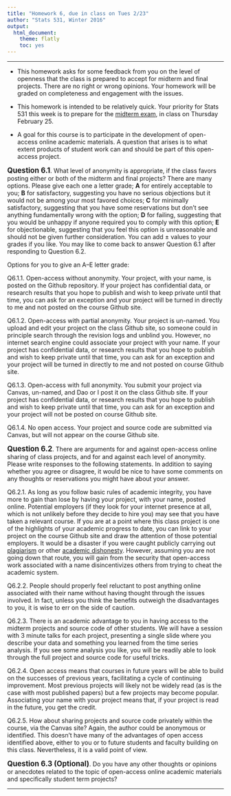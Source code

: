 ```yaml
---
title: "Homework 6, due in class on Tues 2/23"
author: "Stats 531, Winter 2016"
output:
  html_document:
    theme: flatly
    toc: yes
---
```


\newcommand\prob{\mathbb{P}}
\newcommand\E{\mathbb{E}}
\newcommand\var{\mathrm{Var}}
\newcommand\cov{\mathrm{Cov}}

-----------

* This homework asks for some feedback from you on the level of openness that the class is prepared to accept for midterm and final projects. There are no right or wrong opinions. Your homework will be graded on completeness and engagement with the issues. 

* This homework is intended to be relatively quick. Your priority for Stats 531 this week is to prepare for the [midterm exam](http://ionides.github.io/531w16/#midterm-exam-information), in class on Thursday February 25.


* A goal for this course is to participate in the development of open-access online academic materials. A question that arises is to what extent products of student work can and should be part of this open-access project. 


**<big>Question 6.1</big>**. What level of anonymity is appropriate, if the class favors posting either or both of the midterm and final projects? There are many options. Please give each one a letter grade; **A** for entirely acceptable to you; **B** for satisfactory, suggesting you have no serious objections but it would not be among your most favored choices; **C** for minimally satisfactory, suggesting that you have some reservations but don't see anything fundamentally wrong with the option; **D** for failing, suggesting that you would be unhappy if anyone required you to comply with this option; **E** for objectionable, suggesting that you feel this option is unreasonable and should not be given further consideration. You can add $\pm$ values to your grades if you like. You may like to come back to answer Question 6.1 after responding to Question 6.2.

Options for you to give an A--E letter grade:

Q6.1.1. Open-access without anonymity. Your project, with your name, is posted on the Github repository. If your project has confidential data, or research results that you hope to publish and wish to keep private until that time, you can ask for an exception and your project will be turned in directly to me and not posted on the course Github site.

Q6.1.2. Open-access with partial anonymity. Your project is un-named. You upload and edit your project on the class Github site, so someone could in principle search through the revision logs and unblind you. However, no internet search engine could associate your project with your name.  If your project has confidential data, or research results that you hope to publish and wish to keep private until that time, you can ask for an exception and your project will be turned in directly to me and not posted on course Github site.

Q6.1.3. Open-access with full anonymity. You submit your project via Canvas, un-named, and Dao or I post it on the class Github site.  If your project has confidential data, or research results that you hope to publish and wish to keep private until that time, you can ask for an exception and your project will not be posted on course Github site.

Q6.1.4. No open access. Your project and source code are submitted via Canvas, but will not appear on the course Github site.

**<big>Question 6.2</big>**.  There are arguments for and against open-access online sharing of class projects, and for and against each level of anonymity. Please write responses to the following statements. In addition to saying whether you agree or disagree, it would be nice to have some comments on any thoughts or reservations you might have about your answer. 

Q6.2.1. As long as you follow basic rules of academic integrity, you have more to gain than lose by having your project, with your name, posted online. Potential employers (if they look for your internet presence at all, which is not unlikely before they decide to hire you) may see that you have taken a relevant course. If you are at a point where this class project is one of the highlights of your academic progress to date, you can link to your project on the course Github site and draw the attention of those potential employers. It would be a disaster if you were caught publicly carrying out [plagiarism](https://en.wikipedia.org/wiki/Plagiarism) or other [academic dishonesty](https://en.wikipedia.org/wiki/Academic_dishonesty). However, assuming you are not going down that route, you will gain from the security that open-access work associated with a name disincentivizes others from trying to cheat the academic system. 

Q6.2.2. People should properly feel reluctant to post anything online associated with their name without having thought through the issues involved. In fact, unless you think the benefits outweigh the disadvantages to you, it is wise to err on the side of caution.

Q6.2.3. There is an academic advantage to you in having access to the midterm projects and source code of other students. We will have a session with 3 minute talks for each project, presenting a single slide where you describe your data and something you learned from the time series analysis. If you see some analysis you like, you will be readily able to look through the full project and source code for useful tricks.

Q6.2.4. Open access means that courses in future years will be able to build on the successes of previous years, facilitating a cycle of continuing improvement. Most previous projects will likely not be widely read (as is the case with most published papers) but a few projects may become popular. Associating your name with your project means that, if your project is read in the future, you get the credit.

Q6.2.5. How about sharing projects and source code privately within the course, via the Canvas site? Again, the author could be anonymous or identified. This doesn't have many of the advantages of open access identified above, either to you or to future students and faculty building on this class. Nevertheless, it is a valid point of view. 


**<big>Question 6.3 (Optional)</big>**. Do you have any other thoughts or opinions or anecdotes related to the topic of open-access online academic materials and specifically student term projects?


-----------


